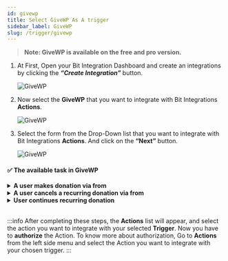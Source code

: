 ```yaml
---
id: givewp
title: Select GiveWP As A trigger
sidebar_label: GiveWP
slug: /trigger/givewp
---
```



> **Note: GiveWP is available on the free and pro version.**

1. At First, Open your Bit Integration Dashboard and create an integrations by clicking the **_“Create Integration”_** button.

   <Image src="trigger/_create-integrations" alt="GiveWP" w="1020" h="350" />

2. Now select the **GiveWP** that you want to integrate with Bit Integrations **Actions**.

   <Image src="trigger/givewp/select-trigger" alt="GiveWP" w="1020" h="350" />

3. Select the form from the Drop-Down list that you want to integrate with Bit Integrations **Actions**. And click on the **“Next”** button.

   <Image src="trigger/givewp/select-form-or-task-name" alt="GiveWP" w="1020" h="350"/>
   

#### ✅ The available task in GiveWP

<details>
      <summary>
       <b> A user makes donation via from </b>
      </summary>
      <div>
        This integration will be triggered when the user donates via the form. You can set a specific form or any form. <br/> 
         <b>For example,</b> when the user donates via the form, you can use this task to send the user, form and other more details to <a href="https://docs.bit-integrations.bitapps.pro/integrations/google-sheet">Google Sheets</a>, <a href="https://docs.bit-integrations.bitapps.pro/integrations/wpcf7-mailchimp">Mailchimp</a>, CRM, Email marketing tools, and other third-party platforms.<br/><br/>
         <b>✅ Available task fields</b>
         <ul>
           <li>Title</li>
            <li>First Name</li>
            <li>Last Name</li>
            <li>Email</li>
            <li>Donar ID</li>
            <li>Donation Amount</li>
            <li>Currency</li>
            <li>Comment</li>
            <li>Address 1</li>
            <li>Address 2</li>
            <li>City</li>
            <li>State</li>
            <li>Zip</li>
            <li>Country</li>
            <li>Give Form ID</li>
            <li>Give Form Title</li>
            <li>Give Price ID</li>
            <li>Price</li>
         </ul>
      </div>
</details>

<details>
      <summary>
       <b>A user cancels a recurring donation via from </b>
      </summary>
      <div>
        This integration will be triggered when the user cancels a recurring donation via the form. You can set a specific form or any form.<br/> 
         <b>For example,</b> when the user cancels a recurring donation via the form, you can use this task to send the user, subscription and other more details to <a href="https://docs.bit-integrations.bitapps.pro/integrations/google-sheet">Google Sheets</a>, <a href="https://docs.bit-integrations.bitapps.pro/integrations/wpcf7-mailchimp">Mailchimp</a>, CRM, Email marketing tools, and other third-party platforms.<br/><br/>
         <b>✅ Available task fields</b>
         <ul>
           <li>Subscription ID</li>
            <li>Give Form ID</li>
            <li>Amount</li>
            <li>Donor</li>
            <li>User ID</li>
            <li>First Name</li>
            <li>Last Name</li>
            <li>Nick Name</li>
            <li>Avatar URL</li>
            <li>Email</li>
         </ul>
      </div>
</details>

<details>
      <summary>
       <b>User continues recurring donation</b>
      </summary>
      <div>
       This integration will be triggered when the user continues recurring donations.<br/> 
         <b>For example,</b> when the user continues recurring donations, you can use this task to send the user, recurring amount, and other details to <a href="https://docs.bit-integrations.bitapps.pro/integrations/google-sheet">Google Sheets</a>, <a href="https://docs.bit-integrations.bitapps.pro/integrations/wpcf7-mailchimp">Mailchimp</a>, CRM, Email marketing tools, and other third-party platforms.<br/><br/>
         <b>✅ Available task fields</b>
         <ul>
           <li>Give Form ID</li>
            <li>Recurring Amount</li>
            <li>Total payment</li>
            <li>Donor</li>
            <li>User ID</li>
            <li>First Name</li>
            <li>Last Name</li>
            <li>Nick Name</li>
            <li>Avatar URL</li>
            <li>Email</li>
         </ul>
      </div>
</details>




<br/>

:::info
  After completing these steps, the **Actions** list will appear, and select the action you want to integrate with your selected **Trigger**. Now you have to **authorize** the Action. To know more about authorization, Go to **Actions** from the left side menu and select the Action you want to integrate with your chosen trigger.
:::

<Feedback/>